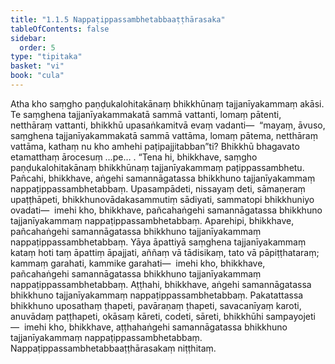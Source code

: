 ```yaml
---
title: "1.1.5 Nappaṭippassambhetabbaaṭṭhārasaka"
tableOfContents: false
sidebar:
  order: 5
type: "tipitaka"
basket: "vi"
book: "cula"
---
```



<DynamicBreadcrumb />

<Division number="8" book="cula">

<Paragraph number="45" book="cula">
Atha kho saṃgho paṇḍukalohitakānaṃ bhikkhūnaṃ tajjanīyakammaṃ akāsi. Te saṃghena tajjanīyakammakatā sammā vattanti, lomaṃ pātenti, netthāraṃ vattanti, bhikkhū upasaṅkamitvā evaṃ vadanti—  “mayaṃ, āvuso, saṃghena tajjanīyakammakatā sammā vattāma, lomaṃ pātema, netthāraṃ vattāma, kathaṃ nu kho amhehi paṭipajjitabban”ti? Bhikkhū bhagavato etamatthaṃ ārocesuṃ …pe… . “Tena hi, bhikkhave, saṃgho paṇḍukalohitakānaṃ bhikkhūnaṃ tajjanīyakammaṃ paṭippassambhetu.
</Paragraph>

<Paragraph number="46" book="cula">
Pañcahi, bhikkhave, aṅgehi samannāgatassa bhikkhuno tajjanīyakammaṃ nappaṭippassambhetabbaṃ. Upasampādeti, nissayaṃ deti, sāmaṇeraṃ upaṭṭhāpeti, bhikkhunovādakasammutiṃ sādiyati, sammatopi bhikkhuniyo ovadati—  imehi kho, bhikkhave, pañcahaṅgehi samannāgatassa bhikkhuno tajjanīyakammaṃ nappaṭippassambhetabbaṃ.
</Paragraph>

<Paragraph number="47" book="cula">
Aparehipi, bhikkhave, pañcahaṅgehi samannāgatassa bhikkhuno tajjanīyakammaṃ nappaṭippassambhetabbaṃ. Yāya āpattiyā saṃghena tajjanīyakammaṃ kataṃ hoti taṃ āpattiṃ āpajjati, aññaṃ vā tādisikaṃ, tato vā pāpiṭṭhataraṃ; kammaṃ garahati, kammike garahati—  imehi kho, bhikkhave, pañcahaṅgehi samannāgatassa bhikkhuno tajjanīyakammaṃ nappaṭippassambhetabbaṃ.
</Paragraph>

<Paragraph number="48" book="cula">
Aṭṭhahi, bhikkhave, aṅgehi samannāgatassa bhikkhuno tajjanīyakammaṃ nappaṭippassambhetabbaṃ. Pakatattassa bhikkhuno uposathaṃ ṭhapeti, pavāraṇaṃ ṭhapeti, savacanīyaṃ karoti, anuvādaṃ paṭṭhapeti, okāsaṃ kāreti, codeti, sāreti, bhikkhūhi sampayojeti—  imehi kho, bhikkhave, aṭṭhahaṅgehi samannāgatassa bhikkhuno tajjanīyakammaṃ nappaṭippassambhetabbaṃ.

</Paragraph>
</Division>

<Paragraph number="49" type="center" book="cula">
Nappaṭippassambhetabbaaṭṭhārasakaṃ niṭṭhitaṃ.
</Paragraph>